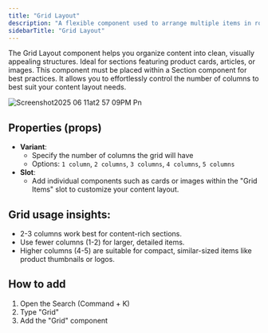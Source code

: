 ```yaml
---
title: "Grid Layout"
description: "A flexible component used to arrange multiple items in rows and columns."
sidebarTitle: "Grid Layout"
---
```


The Grid Layout component helps you organize content into clean, visually appealing structures. Ideal for sections featuring product cards, articles, or images. This component must be placed within a Section component for best practices. It allows you to effortlessly control the number of columns to best suit your content layout needs.

![Screenshot2025 06 11at2 57 09PM Pn](/images/Screenshot2025-06-11at2.57.09PM.png)

## Properties (props)

- **Variant**:
  - Specify the number of columns the grid will have
  - Options: `1 column`, `2 columns`, `3 columns`, `4 columns`, `5 columns`
- **Slot**:
  - Add individual components such as cards or images within the "Grid Items" slot to customize your content layout.

## **Grid usage insights:**

- 2-3 columns work best for content-rich sections.
- Use fewer columns (1-2) for larger, detailed items.
- Higher columns (4-5) are suitable for compact, similar-sized items like product thumbnails or logos.

## How to add

1. Open the Search (Command  \+ K)
2. Type "Grid"
3. Add the "Grid" component